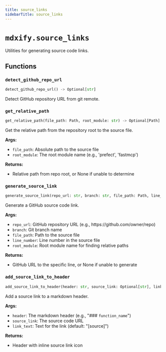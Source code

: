 ```yaml
---
title: source_links
sidebarTitle: source_links
---
```


# `mdxify.source_links`


Utilities for generating source code links.

## Functions

### `detect_github_repo_url` <sup><a href="https://github.com/zzstoatzz/mdxify/blob/main/mdxify/source_links.py#L9" target="_blank"><Icon icon="github" style="width: 14px; height: 14px;" /></a></sup>

```python
detect_github_repo_url() -> Optional[str]
```


Detect GitHub repository URL from git remote.


### `get_relative_path` <sup><a href="https://github.com/zzstoatzz/mdxify/blob/main/mdxify/source_links.py#L41" target="_blank"><Icon icon="github" style="width: 14px; height: 14px;" /></a></sup>

```python
get_relative_path(file_path: Path, root_module: str) -> Optional[Path]
```


Get the relative path from the repository root to the source file.

**Args:**
- `file_path`: Absolute path to the source file
- `root_module`: The root module name (e.g., 'prefect', 'fastmcp')

**Returns:**
- Relative path from repo root, or None if unable to determine


### `generate_source_link` <sup><a href="https://github.com/zzstoatzz/mdxify/blob/main/mdxify/source_links.py#L76" target="_blank"><Icon icon="github" style="width: 14px; height: 14px;" /></a></sup>

```python
generate_source_link(repo_url: str, branch: str, file_path: Path, line_number: int, root_module: Optional[str] = None) -> Optional[str]
```


Generate a GitHub source code link.

**Args:**
- `repo_url`: GitHub repository URL (e.g., https\://github.com/owner/repo)
- `branch`: Git branch name
- `file_path`: Path to the source file
- `line_number`: Line number in the source file
- `root_module`: Root module name for finding relative paths

**Returns:**
- GitHub URL to the specific line, or None if unable to generate


### `add_source_link_to_header` <sup><a href="https://github.com/zzstoatzz/mdxify/blob/main/mdxify/source_links.py#L124" target="_blank"><Icon icon="github" style="width: 14px; height: 14px;" /></a></sup>

```python
add_source_link_to_header(header: str, source_link: Optional[str], link_text: str = '[source]') -> str
```


Add a source link to a markdown header.

**Args:**
- `header`: The markdown header (e.g., "### `function_name`")
- `source_link`: The source code URL
- `link_text`: Text for the link (default\: "[source]")

**Returns:**
- Header with inline source link icon

